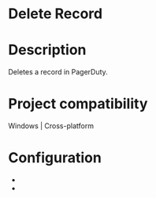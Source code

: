 ﻿# Delete Record

# Description

Deletes a record in PagerDuty.

# Project compatibility

Windows | Cross-platform

# Configuration

* 
*
